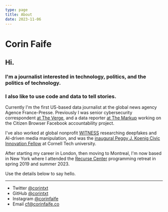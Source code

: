 ```yaml
---
type: page
title: About
date: 2023-11-06
---
```


# Corin Faife

## Hi.

### I'm a journalist interested in technology, politics, and the politics of technology. 

### I also like to use code and data to tell stories.

Currently I'm the first US-based data journalist at the global news agency Agence France-Presse. Previously I was senior cybersecurity correspondent [at The Verge](https://www.theverge.com/authors/corin-faife), and a data reporter [at The Markup](https://themarkup.org/people/corin-faife) working on the Citizen Browser Facebook accountability project.

I've also worked at global nonprofit [WITNESS](https://www.witness.org/) researching deepfakes and AI-driven media manipulation, and was the [inaugural Peggy J. Koenig Civic Innovation Fellow](https://www.dli.tech.cornell.edu/members/Faife) at Cornell Tech university.

After starting my career in London, then moving to Montreal, I'm now based in New York where I attended the [Recurse Center](https://recurse.com/) programming retreat in spring 2019 and summer 2023.

Use the details below to say hello.

---

- Twitter [@corintxt](https://twitter.com/corintxt)
- GitHub [@corintxt](https://github.com/corintxt)
- Instagram [@corinfaife](https://instagram.com/corinfaife)
- Email cf@corinfaife.co